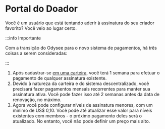 # Portal do Doador

Você é um usuário que está tentando aderir à assinatura do seu criador favorito? Você veio ao lugar certo.

:::info Importante

Com a transição do Odysee para o novo sistema de pagamentos, há três coisas a serem consideradas:

:::

1. Após cadastrar-se [em uma carteira](https://help.odysee.tv/pt/category-monetization/setup), você terá 1 semana para efetuar o pagamento de qualquer assinatura existente.
2. Devido à natureza da carteira e do sistema descentralizado, você precisará fazer pagamentos mensais recorrentes para manter sua assinatura ativa. Você pode fazer isso até 2 semanas antes da data de renovação, no máximo.
3. Agora você pode configurar níveis de assinatura menores, com um mínimo de US$ 0,10. Você pode até atualizar esse valor para níveis existentes com membros - o próximo pagamento deles será o atualizado. No entanto, você não pode definir um preço mais alto.
<CategoryCards/>
